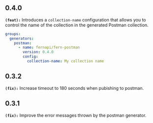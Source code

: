 ## 0.4.0
**`(feat):`** Introduces a `collection-name` configuration that allows you to control 
the name of the collection in the generated Postman collection. 

```yml
groups: 
  generators: 
    postman: 
      - name: fernapi/fern-postman
        version: 0.4.0
        config: 
          collection-name: My collection name
```


## 0.3.2
**`(fix):`** Increase timeout to 180 seconds when pubishing to postman.

## 0.3.1
**`(fix):`** Improve the error messages thrown by the postman generator.

